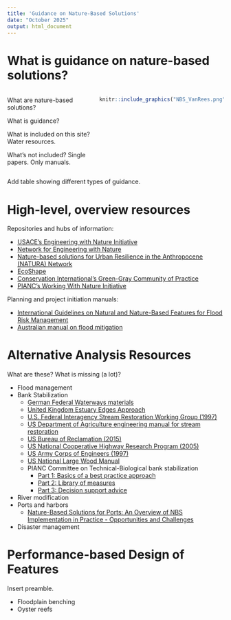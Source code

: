 ---
title: 'Guidance on Nature-Based Solutions'
date: "October 2025"
output: html_document
---

# **What is guidance on nature-based solutions?**
::: columns
::: {.column width="40%"}
What are nature-based solutions?

What is guidance?

What is included on this site? Water resources.  

What's not included? Single papers. Only manuals.  

:::

::: {.column width="60%"}
```{r echo=FALSE, fig.cap="Nature-based solutions include a broad spectrum of activities (Van Rees et al., 2023 Proceedings of the National Academy of Sciences)."}
knitr::include_graphics("NBS_VanRees.png")
```
:::
:::

Add table showing different types of guidance.


# **High-level, overview resources**

Repositories and hubs of information:  

- [USACE's Engineering with Nature Initiative](https://ewn.erdc.dren.mil/)  
- [Network for Engineering with Nature](https://n-ewn.org/)  
- [Nature-based solutions for Urban Resilience in the Anthropocene (NATURA) Network](https://natura-net.org/)  
- [EcoShape](https://www.ecoshape.org/en/)  
- [Conservation International's Green-Gray Community of Practice](https://www.conservation.org/projects/global-green-gray-community-of-practice)  
- [PIANC's Working With Nature Initiative](https://www.pianc.org/working-with-nature/)  

Planning and project initiation manuals:

- [International Guidelines on Natural and Nature-Based Features for Flood Risk Management](https://ewn.erdc.dren.mil/international-guidelines-on-natural-and-nature-based-features-for-flood-risk-management/)  
- [Australian manual on flood mitigation](https://iceds.anu.edu.au/news-events/news/nature-based-solutions-flood-mitigation-australia-national-guidelines)


# **Alternative Analysis Resources**

What are these? What is missing (a lot)?

- Flood management  
- Bank Stabilization  
  - [German Federal Waterways materials](https://ufersicherung-baw-bfg.baw.de/index-en.html)  
  - [United Kingdom Estuary Edges Approach](https://www.estuaryedges.co.uk/)  
  - [U.S. Federal Interagency Stream Restoration Working Group (1997)](https://www3.uwsp.edu/cnr-ap/UWEXLakes/PublishingImages/resources/restoration-project/StreamRestorationHandbook.pdf)  
  - [US Department of Agriculture engineering manual for stream restoration](https://policy.nrcs.usda.gov/searchdirective/210%20H%20Part%20654)
  - [US Bureau of Reclamation (2015)](https://www.usbr.gov/tsc/techreferences/mands/mands-pdfs/A-BankStab-final6-25-2015.pdf)  
  - [US National Cooperative Highway Research Program (2005)](https://onlinepubs.trb.org/onlinepubs/nchrp/nchrp_rpt_544.pdf)  
  - [US Army Corps of Engineers (1997)](https://hdl.handle.net/11681/9983)  
  - [US National Large Wood Manual](https://ewn.erdc.dren.mil/publications/archive/national-large-wood-manual/)  
  - PIANC Committee on Technical-Biological bank stabilization  
    - [Part 1: Basics of a best practice approach](https://www.pianc.org/publication/technical-biological-bank-protections-for-inland-waterways-part-1-basics-of-a-best-practice-approach/)    
    - [Part 2: Library of measures](https://www.pianc.org/publication/technical-biological-bank-protections-for-inland-waterways-part-2-library-of-measures/)  
    - [Part 3: Decision support advice](https://www.pianc.org/publication/technical-biological-bank-protections-for-inland-waterways-part-3-decision-support-advice/)  
- River modification  
- Ports and harbors  
  - [Nature-Based Solutions for Ports: An Overview of NBS Implementation in Practice - Opportunities and Challenges](https://openknowledge.worldbank.org/entities/publication/f6e6b4cb-74c0-4bef-ab5c-da6cc0bdbebe)  
- Disaster management  


# **Performance-based Design of Features**

Insert preamble.  

- Floodplain benching  
- Oyster reefs  

